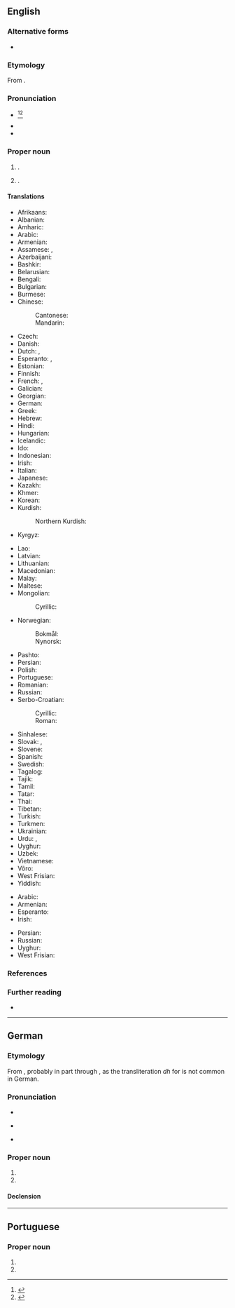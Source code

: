 ==English==

===Alternative forms===
* {{alter|en|Abu Zabi|Abu Zaby|Abū Ẓaby||stricter transliterations}}

===Etymology===
From {{bor|en|ar|أَبُو ظَبْي||father of the gazelle}}. {{root|en|ar|ء ب و|ظ ب ي}}

===Pronunciation===
* {{a|US}} {{IPA|en|/ˈɑ.bu ˈdɑ.bi/|/ˈɑ.bu ˈðɑ.bi/|/ˈɑ.bu ˈdæ.bi/}}<ref name=RHD>{{R:RHCD|page=6}}</ref><ref name=OCD>{{R:OCD2|page=5}}</ref>
* {{audio|en|LL-Q1860 (eng)-Vealhurl-Abu Dhabi.wav|Audio (UK)}}
* {{audio|en|LL-Q1860 (eng)-Vealhurl-Abu Dhabi2.wav|Audio (UK)}}

===Proper noun===
{{en-proper noun|head=Abu Dhabi}}

# {{place|en|capital city|c/United Arab Emirates|;|capital|emirate:suf/Abu Dhabi}}.
# {{place|en|emirate|c/United Arab Emirates|on the southern|gulf/Persian Gulf}}.
#: {{holo|en|United Arab Emirates}}
#: {{coord|en|Ajman|Dubai|Fujairah|Ras al-Khaimah|Sharjah|Umm al-Quwain}}

====Translations====
{{trans-top|capital of UAE}}
* Afrikaans: {{t|af|Aboe Dhabi}}
* Albanian: {{t|sq|Abu Dabi}}
* Amharic: {{t|am|አቡ ዳቢ}}
* Arabic: {{t|ar|أَبُو ظَبْي|f}}
* Armenian: {{t+|hy|Աբու Դաբի}}
* Assamese: {{t|as|আবু জাবী}}, {{t|as|আবু ঢাবী}}
* Azerbaijani: {{t+|az|Əbu-Dabi}}
* Bashkir: {{t|ba|Әбү-Дәби}}
* Belarusian: {{t|be|А́бу-Да́бі|m}}
* Bengali: {{t|bn|আবুধাবি}}
* Bulgarian: {{t|bg|А́бу Да́би|m}}
* Burmese: {{t|my|[[အဘူဒါဘီ]][[မြို့]]}}
* Chinese:
*: Cantonese: {{t|yue|阿布扎比|tr=aa3 bou3 zaat3 bei2}}
*: Mandarin: {{t+|cmn|阿布扎比|tr=Ābùzābǐ}}
* Czech: {{t+|cs|Abú Zabí|n}}
* Danish: {{t|da|Abu Dhabi|n}}
* Dutch: {{t+|nl|Abu Dhabi|n}}, {{t|nl|Aboe Dhabi|n}}
* Esperanto: {{t+|eo|Abu-Dabio}}, {{t|eo|Abudabio}}
* Estonian: {{t+|et|Abu Dhabi}}
* Finnish: {{t+|fi|Abu Dhabi}}
* French: {{t+|fr|Abou Dabi|m}}, {{t+|fr|Abou Dhabi|m}}
* Galician: {{t|gl|Abu Dabi}}
* Georgian: {{t|ka|აბუ-დაბი}}
* German: {{t+|de|Abu Dhabi|n}}
* Greek: {{t|el|Άμπου Ντάμπι|n}}
* Hebrew: {{t|he|אַבּוּ דַּאבִּי|f|tr=ábu dábi}}
* Hindi: {{t|hi|अबू धाबी|m}}
* Hungarian: {{t+|hu|Abu-Dzabi}}
* Icelandic: {{t|is|Abú Dabí}}
* Ido: {{t|io|Abu Dhabi}}
* Indonesian: {{t|id|Abu Dhabi}}
* Irish: {{t|ga|Abú Daibí|m}}
* Italian: {{t+|it|Abu Dhabi}}
* Japanese: {{t+|ja|アブダビ|tr=Abudabi}}
* Kazakh: {{t+|kk|Абу-Даби}}
* Khmer: {{t+|km|អាប៊ុយដាប៊ី}}
* Korean: {{t|ko|^아부다비}}
* Kurdish:
*: Northern Kurdish: {{t|kmr|Ebû Zebî}}
* Kyrgyz: {{t+|ky|Абу-Даби}}
{{trans-mid}}
* Lao: {{t|lo|ອາບູດາບີ}}
* Latvian: {{t|lv|Abū Dabī}}
* Lithuanian: {{t+|lt|Abu Dabis|m}}
* Macedonian: {{t+|mk|Абу Даби|m}}
* Malay: {{t|ms|Abu Dhabi}}
* Maltese: {{t|mt|Abu Dhabi}}
* Mongolian:
*: Cyrillic: {{t|mn|Абу-Даби}}
* Norwegian:
*: Bokmål: {{t|nb|Abu Dhabi}}
*: Nynorsk: {{t|nn|Abu Dhabi}}
* Pashto: {{t|ps|ابوظبي|f|tr=abozabi}}
* Persian: {{t|fa|ابوظبی|tr=abuzabi}}
* Polish: {{t+|pl|Abu Zabi|n}}
* Portuguese: {{t+|pt|Abu Dhabi}}
* Romanian: {{t+|ro|Abu Dhabi}}
* Russian: {{t+|ru|А́бу-Да́би|m}}
* Serbo-Croatian:
*: Cyrillic: {{t|sh|Абу Даби|m}}
*: Roman: {{t|sh|Abu Dabi|m}}
* Sinhalese: {{t|si|අබුඩාබි}}
* Slovak: {{t+|sk|Abú Zabí|n}}, {{t|sk|Abú Dábí|n}}
* Slovene: {{t|sl|Abu Dabi|m}}
* Spanish: {{t+|es|Abu Dabi}}
* Swedish: {{t+|sv|Abu Dhabi|n}}
* Tagalog: {{t|tl|Abu Dhabi}}
* Tajik: {{t|tg|Абузабӣ}}
* Tamil: {{t+|ta|அபுதாபி}}
* Tatar: {{t|tt|Әбу-Даби}}
* Thai: {{t|th|อาบูดาบี}}
* Tibetan: {{t|bo|ཨ་པོའུ་དྷ་པེ}}
* Turkish: {{t|tr|Abu Dabi}}
* Turkmen: {{t|tk|Abu-Dabi}}
* Ukrainian: {{t|uk|А́бу-Да́бі|m}}
* Urdu: {{t|ur|ابو ظہبی|m|tr=abū zahabī}}, {{t|ur|ابوظہبی|m|tr=abūzahabī}}
* Uyghur: {{t|ug|ئەبۇ زەبى}}
* Uzbek: {{t|uz|Abu-Dabi}}
* Vietnamese: {{t+|vi|A-bu Đa-bi}}
* Võro: {{t|vro|Abu Dhabi}}
* West Frisian: {{t|fy|Abû Daby|n}}
* Yiddish: {{t|yi|אַבו דאַבי|n}}
{{trans-bottom}}

{{trans-top|emirate}}
* Arabic: {{t|ar|إِمَارَة أَبُو ظَبْي|f|tr=ʾimārat ʾabū ẓaby}}
* Armenian: {{t+|hy|Աբու Դաբի}}
* Esperanto: {{t|eo|Abudabio}}
* Irish: {{t|ga|Abú Daibí|m}}
{{trans-mid}}
* Persian: {{t|fa|امارت ابوظبی|tr=emârat-e abuzabi}}
* Russian: {{t+|ru|А́бу-Да́би|m}}
* Uyghur: {{t|ug|ئەبۇ زەبى}}
* West Frisian: {{t|fy|Abû Daby|n}}
{{trans-bottom}}

===References===
<references/>

===Further reading===
* {{pedia}}

----

==German==

===Etymology===
From {{der|de|ar|أَبُو ظَبْي}}, probably in part through {{der|de|en|Abu Dhabi}}, as the transliteration ''dh'' for {{m+|ar|ظ}} is not common in German.

===Pronunciation===
* {{IPA|de|/ˌabuˈdaːbi/}}
* {{IPA|de|/ˌabuˈdabi/}} {{q|rare; learned}}
* {{audio|de|De-Abu Dhabi.ogg|Audio}}

===Proper noun===
{{de-proper noun|toponym|nolinkhead=1}}

# {{place|de|emirate|c/United Arab Emirates|on the southern|gulf/Persian Gulf|t1=Abu Dhabi}}
# {{place|de|capital city|c/United Arab Emirates|t1=Abu Dhabi}}

====Declension====
{{de-ndecl|toponym}}

----

==Portuguese==

===Proper noun===
{{pt-proper noun|f}}

# {{place|pt|emirate|c/United Arab Emirates|on the southern|gulf/Persian Gulf|t1=Abu Dhabi}}
# {{place|pt|capital city|c/United Arab Emirates|t1=Abu Dhabi}}